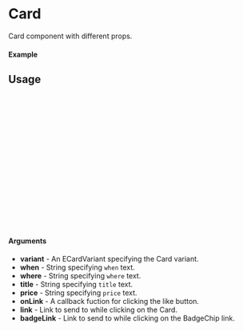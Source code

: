 
<Meta of={Card} title="Card" />

# Card

Card component with different props.

#### Example

<Canvas of={Card.Default} />

## Usage

```ts
import { Card } from "@dreampipcom/oneiros";

const App = () => {
  return (
      <Card 
        variant={ECardVariant.DEFAULT} 
        when={"De Octubre a Febrero"}
        where={"Toledo (Toledo)"}
        price={"1900€"}
        title={"This is a very long title"}
        onLike={() => {}}
        link={"https://dreampip.com"}
        badgeLink={"/staff-picks"}
      />
  );
};

export default Example;
```

#### Arguments

- **variant** - An ECardVariant specifying the Card variant.
- **when** - String specifying `when` text.
- **where** - String specifying `where` text.
- **title** - String specifying `title` text.
- **price** - String specifying `price` text.
- **onLink** - A callback fuction for clicking the like button.
- **link** - Link to send to while clicking on the Card.
- **badgeLink** - Link to send to while clicking on the BadgeChip link.
